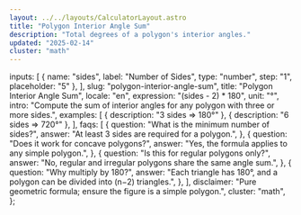 ```yaml
---
layout: ../../layouts/CalculatorLayout.astro
title: "Polygon Interior Angle Sum"
description: "Total degrees of a polygon's interior angles."
updated: "2025-02-14"
cluster: "math"
---
```



  inputs: [
    { name: "sides", label: "Number of Sides", type: "number", step: "1", placeholder: "5" },
  ],
  slug: "polygon-interior-angle-sum",
  title: "Polygon Interior Angle Sum",
  locale: "en",
  expression: "(sides - 2) * 180",
  unit: "°",
  intro: "Compute the sum of interior angles for any polygon with three or more sides.",
  examples: [
    { description: "3 sides ⇒ 180°" },
    { description: "6 sides ⇒ 720°" },
  ],
  faqs: [
    {
      question: "What is the minimum number of sides?",
      answer: "At least 3 sides are required for a polygon.",
    },
    {
      question: "Does it work for concave polygons?",
      answer: "Yes, the formula applies to any simple polygon.",
    },
    {
      question: "Is this for regular polygons only?",
      answer: "No, regular and irregular polygons share the same angle sum.",
    },
    {
      question: "Why multiply by 180?",
      answer: "Each triangle has 180°, and a polygon can be divided into (n−2) triangles.",
    },
  ],
  disclaimer: "Pure geometric formula; ensure the figure is a simple polygon.",
  cluster: "math",
};

<Calculator schema={schema} />
